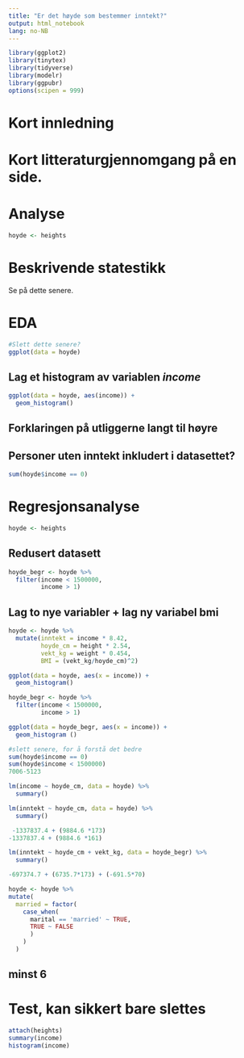 ```yaml
---
title: "Er det høyde som bestemmer inntekt?"
output: html_notebook
lang: no-NB
---
```


```r
library(ggplot2)
library(tinytex)
library(tidyverse)
library(modelr)
library(ggpubr)
options(scipen = 999)
```

# Kort innledning 

# Kort litteraturgjennomgang på en side.

# Analyse

```r
hoyde <- heights
```

# Beskrivende statestikk
Se på dette senere. 

# EDA

```r
#Slett dette senere?
ggplot(data = hoyde)
```


## Lag et histogram av variablen *income*

```r
ggplot(data = hoyde, aes(income)) +
  geom_histogram()
```

## Forklaringen på utliggerne langt til høyre

## Personer uten inntekt inkludert i datasettet? 

```r
sum(hoyde$income == 0)
```


# Regresjonsanalyse

```r
hoyde <- heights
```

## Redusert datasett

```r
hoyde_begr <- hoyde %>% 
  filter(income < 1500000,
         income > 1)
```


## Lag to nye variabler + lag ny variabel bmi

```r
hoyde <- hoyde %>% 
  mutate(inntekt = income * 8.42,
         hoyde_cm = height * 2.54,
         vekt_kg = weight * 0.454,
         BMI = (vekt_kg/hoyde_cm)^2)
```


```r
ggplot(data = hoyde, aes(x = income)) + 
  geom_histogram()
```


```r
hoyde_begr <- hoyde %>% 
  filter(income < 1500000,
         income > 1)
```

```r
ggplot(data = hoyde_begr, aes(x = income)) + 
  geom_histogram ()
```

```r
#slett senere, for å forstå det bedre
sum(hoyde$income == 0)
sum(hoyde$income < 1500000)
7006-5123
```

```r
lm(income ~ hoyde_cm, data = hoyde) %>%  
  summary()
```

```r
lm(inntekt ~ hoyde_cm, data = hoyde) %>% 
  summary()
```


```r
 -1337837.4 + (9884.6 *173)
-1337837.4 + (9884.6 *161)
```
```r
lm(inntekt ~ hoyde_cm + vekt_kg, data = hoyde_begr) %>% 
  summary()
```


```r
-697374.7 + (6735.7*173) + (-691.5*70)
```
```r
hoyde <- hoyde %>% 
mutate(
  married = factor(
    case_when(
      marital == 'married' ~ TRUE,
      TRUE ~ FALSE
      )
    )
  )
```

## minst 6 


# Test, kan sikkert bare slettes 
```r
attach(heights)
summary(income)
histogram(income)
```

 

